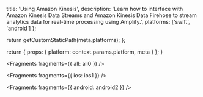 
  title: 'Using Amazon Kinesis',
  description: 'Learn how to interface with Amazon Kinesis Data Streams and Amazon Kinesis Data Firehose to stream analytics data for real-time processing using Amplify.',
  platforms: ['swift', 'android']
};

  return getCustomStaticPath(meta.platforms);
};

  return {
    props: {
      platform: context.params.platform,
      meta
    }
  };
}


<Fragments fragments={{ all: all0 }} />


<Fragments fragments={{ ios: ios1 }} />


<Fragments fragments={{ android: android2 }} />
